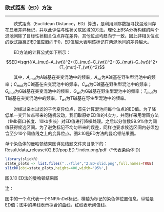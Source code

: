 ### 欧式距离（ED）方法

***

<style>
img.inline-img {
    display:inline;
    width:auto;
}

img.independent-img {
    display:block;
    width:auto;
}
</style>
&emsp;&emsp;欧式距离（Euclidean Distance，ED）算法，是利用测序数据寻找混池间存在显著差异标记，并以此评估与性状关联区域的方法。理论上BSA分析构建的两个混池间除了目标性状相关位点存在差异，其他位点均趋向于一致，因此非相关位点的欧式距离即ED值应趋向于0，ED值越大表明该标记在两混池间的差异越大。

&emsp;&emsp;ED方法的计算公式如下所示：

$$ED=\sqrt{(A_{mut}-A_{wt})^2+(C_{mut}-C_{wt})^2+(G_{mut}-G_{wt})^2+(T_{mut}-T_{wt})^2}$$

&emsp;&emsp;其中，$A_{mut}$为A碱基在突变混池中的频率，$A_{wt}$为A碱基在野生型混池中的频率；$C_{mut}$为C碱基在突变混池中的频率，$C_{wt}$为C碱基在野生型混池中的频率；$G_{mut}$为G碱基在突变混池中的频率，$G_{wt}$为G碱基在野生型混池中的频率；$T_{mut}$为T碱基在突变混池中的频率，$T_{wt}$为T碱基在野生型混池中的频率。

&emsp;&emsp;对经过亲本过滤的子代变异位点，首先计算混池间每个位点的ED值。为了降低单一变异位点带来的随机波动，我们取原始ED值的4次方，并同样采用滑窗方法（1Mb窗口长度、10kb步长）对ED值进行降噪处理。之后以分位数99.9%作为阈值获得候选区间。为了避免标记不均匀带来的误差，同样也要求候选区间内必须包含至少10个阈值线之上的变异位点。图3.10是ED方法的曼哈顿结果图。

单个染色体的曼哈顿结果图详见结题文件夹目录下的：<br>
Result/data_release/02.ED/pop.ED.\*.index.png/pdf（*代表染色体ID）

```r
library(slickR)
state_plots <- list.files("../file","2.ED-slid.png",full.names=TRUE)
slickR(obj=state_plots,height=400,width='95%',)
```
<p class='mark'>图3.10 ED法的曼哈顿结果图</p>

<p class='mark1'>注：</p>
图中的一个点代表一个SNP/InDel标记，横轴为标记的染色体位置信息，纵轴是ED值；图中的黑线表示拟合的曲线，红线表示阈值线。


